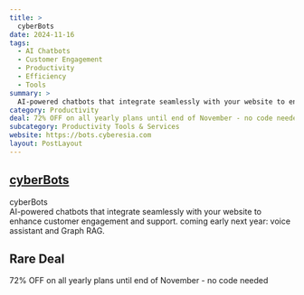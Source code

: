 ```yaml
---
title: >
  cyberBots
date: 2024-11-16
tags:
  - AI Chatbots
  - Customer Engagement
  - Productivity
  - Efficiency
  - Tools
summary: >
  AI-powered chatbots that integrate seamlessly with your website to enhance customer engagement and support. coming early next year: voice assistant and Graph RAG.
category: Productivity
deal: 72% OFF on all yearly plans until end of November - no code needed
subcategory: Productivity Tools & Services
website: https://bots.cyberesia.com
layout: PostLayout
---
```


## [cyberBots](https://bots.cyberesia.com)

cyberBots <br/>
AI-powered chatbots that integrate seamlessly with your website to enhance customer engagement and support. coming early next year: voice assistant and Graph RAG.

## Rare Deal

72% OFF on all yearly plans until end of November - no code needed
